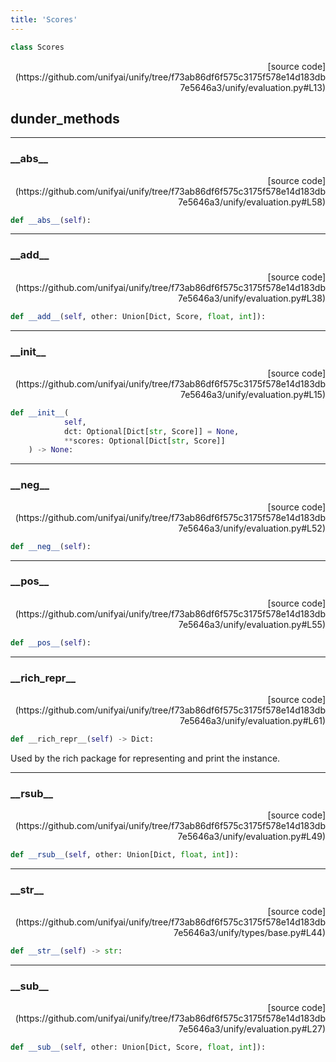 ```yaml
---
title: 'Scores'
---
```


```python
class Scores
```

<p align="right">[source code](https://github.com/unifyai/unify/tree/f73ab86df6f575c3175f578e14d183db7e5646a3/unify/evaluation.py#L13)</p>



## dunder_methods

---

### \_\_abs\_\_

<p align="right">[source code](https://github.com/unifyai/unify/tree/f73ab86df6f575c3175f578e14d183db7e5646a3/unify/evaluation.py#L58)</p>

```python
def __abs__(self):
```



---

### \_\_add\_\_

<p align="right">[source code](https://github.com/unifyai/unify/tree/f73ab86df6f575c3175f578e14d183db7e5646a3/unify/evaluation.py#L38)</p>

```python
def __add__(self, other: Union[Dict, Score, float, int]):
```



---

### \_\_init\_\_

<p align="right">[source code](https://github.com/unifyai/unify/tree/f73ab86df6f575c3175f578e14d183db7e5646a3/unify/evaluation.py#L15)</p>

```python
def __init__(
            self,
            dct: Optional[Dict[str, Score]] = None,
            **scores: Optional[Dict[str, Score]]
    ) -> None:
```



---

### \_\_neg\_\_

<p align="right">[source code](https://github.com/unifyai/unify/tree/f73ab86df6f575c3175f578e14d183db7e5646a3/unify/evaluation.py#L52)</p>

```python
def __neg__(self):
```



---

### \_\_pos\_\_

<p align="right">[source code](https://github.com/unifyai/unify/tree/f73ab86df6f575c3175f578e14d183db7e5646a3/unify/evaluation.py#L55)</p>

```python
def __pos__(self):
```



---

### \_\_rich\_repr\_\_

<p align="right">[source code](https://github.com/unifyai/unify/tree/f73ab86df6f575c3175f578e14d183db7e5646a3/unify/evaluation.py#L61)</p>

```python
def __rich_repr__(self) -> Dict:
```

Used by the rich package for representing and print the instance.

---

### \_\_rsub\_\_

<p align="right">[source code](https://github.com/unifyai/unify/tree/f73ab86df6f575c3175f578e14d183db7e5646a3/unify/evaluation.py#L49)</p>

```python
def __rsub__(self, other: Union[Dict, float, int]):
```



---

### \_\_str\_\_

<p align="right">[source code](https://github.com/unifyai/unify/tree/f73ab86df6f575c3175f578e14d183db7e5646a3/unify/types/base.py#L44)</p>

```python
def __str__(self) -> str:
```



---

### \_\_sub\_\_

<p align="right">[source code](https://github.com/unifyai/unify/tree/f73ab86df6f575c3175f578e14d183db7e5646a3/unify/evaluation.py#L27)</p>

```python
def __sub__(self, other: Union[Dict, Score, float, int]):
```


